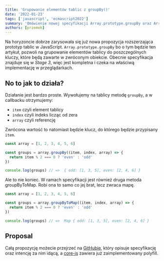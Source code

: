 ```yaml
---
title: 'Grupowanie elementów tablic z groupBy()'
date: '2022-01-23'
tags: ['javascript', 'ecmascript2022']
summary: 'Omówienie nowej specyfikacji Array.prototype.groupBy oraz Array.prototype.groupByToMap nadchodzącej w nowym wydaniu ECMAScript 2022.'
authors: [przemek]
---
```


Na horyzoncie dobrze zarysowała się już nowa propozycja rozszerzająca prototyp tablic w JavaScript. `Array.prototype.groupBy` bo o tym będzie ten artykuł, pozwoli na grupowanie elementów tablicy do poszczególnych kluczy, które będą zawarte w zwróconym obiekcie. Obecnie specyfikacja znajduje się w _Stage 3_, więc jest kompletna i czeka na właściwą implementację w przeglądarkach.

## No to jak to działa?

Działanie jest bardzo proste. Wywołujemy na tablicy metodę `groupBy`, a w callbacku otrzymujemy:

- `item` czyli element tablicy
- `index` czyli indeks licząc od zera
- `array` czyli referencję

Zwrócona wartość to natomiast będzie klucz, do którego będzie przypisany `item`.

```javascript
const array = [1, 2, 3, 4, 5, 6]

const groups = array.groupBy((item, index, array) => {
  return item % 2 === 0 ? 'even' : 'odd'
})

console.log(groups) // =>  { odd: [1, 3, 5], even: [2, 4, 6] }
```

Ale to nie koniec. W ramach specyfikacji jest również druga metoda groupByToMap. Robi ona to samo co jej brat, lecz zwraca mapę.

```javascript
const array = [1, 2, 3, 4, 5, 6]

const groups = array.groupByToMap((item, index, array) => {
  return item % 2 === 0 ? 'even' : 'odd'
})

console.log(groups) // =>  Map { odd: [1, 3, 5], even: [2, 4, 6] }
```

## Proposal

Całą propozycję możecie przejrzeć na [GitHubie](https://github.com/tc39/proposal-array-grouping), który opisuje specyfikację oraz intencję za nim idącą, a [core-js](https://github.com/zloirock/core-js#array-grouping) zawiera już zaimplementowany polyfill.
